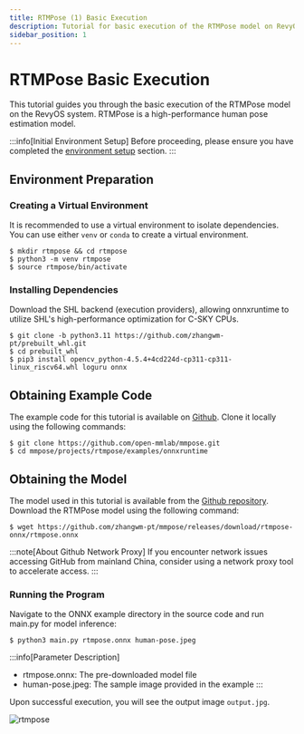 ```yaml
---
title: RTMPose (1) Basic Execution
description: Tutorial for basic execution of the RTMPose model on RevyOS
sidebar_position: 1
---
```



# RTMPose Basic Execution

This tutorial guides you through the basic execution of the RTMPose model on the RevyOS system. RTMPose is a high-performance human pose estimation model.

:::info[Initial Environment Setup]
Before proceeding, please ensure you have completed the [environment setup](../../env) section.
:::

## Environment Preparation

### Creating a Virtual Environment


It is recommended to use a virtual environment to isolate dependencies. You can use either `venv` or `conda` to create a virtual environment.


```shell-session
$ mkdir rtmpose && cd rtmpose
$ python3 -m venv rtmpose
$ source rtmpose/bin/activate
```

### Installing Dependencies


Download the SHL backend (execution providers), allowing onnxruntime to utilize SHL's high-performance optimization for C-SKY CPUs.


```shell-session
$ git clone -b python3.11 https://github.com/zhangwm-pt/prebuilt_whl.git
$ cd prebuilt_whl
$ pip3 install opencv_python-4.5.4+4cd224d-cp311-cp311-linux_riscv64.whl loguru onnx
```

## Obtaining Example Code

The example code for this tutorial is available on [Github](https://github.com/open-mmlab/mmpose). Clone it locally using the following commands:

```shell-session
$ git clone https://github.com/open-mmlab/mmpose.git
$ cd mmpose/projects/rtmpose/examples/onnxruntime
```

## Obtaining the Model

The model used in this tutorial is available from the [Github repository](https://github.com/zhangwm-pt/mmpose/releases/download/rtmpose-onnx/rtmpose.onnx). Download the RTMPose model using the following command:

```shell-session
$ wget https://github.com/zhangwm-pt/mmpose/releases/download/rtmpose-onnx/rtmpose.onnx
```

:::note[About Github Network Proxy]
If you encounter network issues accessing GitHub from mainland China, consider using a network proxy tool to accelerate access.
:::

### Running the Program

Navigate to the ONNX example directory in the source code and run main.py for model inference:

```shell-session
$ python3 main.py rtmpose.onnx human-pose.jpeg
``` 

:::info[Parameter Description]
- rtmpose.onnx: The pre-downloaded model file
- human-pose.jpeg: The sample image provided in the example
:::

Upon successful execution, you will see the output image `output.jpg`.

![rtmpose](/img/image-for-flash/rtmpose.png)